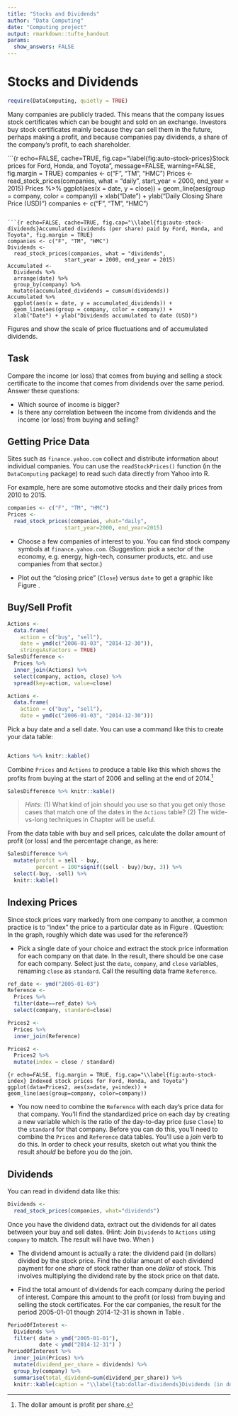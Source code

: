 ```yaml
---
title: "Stocks and Dividends"
author: "Data Computing"
date: "Computing project"
output: rmarkdown::tufte_handout
params:
  show_answers: FALSE
---
```



# Stocks and Dividends

```r
require(DataComputing, quietly = TRUE)
```

Many companies are publicly traded. This means that the company issues stock certificates which can be bought and sold on an exchange. Investors buy stock certificates mainly because they can sell them in the future, perhaps making a profit, and because companies pay dividends, a share of the company's profit, to each shareholder.


```{r echo=FALSE, cache=TRUE, fig.cap="\\label{fig:auto-stock-prices}Stock prices for Ford, Honda, and Toyota", message=FALSE, warning=FALSE, fig.margin = TRUE}
companies <- c("F", "TM", "HMC")
Prices <- 
  read_stock_prices(companies, what = "daily",
                  start_year = 2000, end_year = 2015) 
Prices %>% 
  ggplot(aes(x = date, y = close)) + 
  geom_line(aes(group = company, color = company)) +
  xlab("Date") + ylab("Daily Closing Share Price (USD)") 
companies <- c("F", "TM", "HMC")

```

```{r echo=FALSE, cache=TRUE, fig.cap="\\label{fig:auto-stock-dividends}Accumulated dividends (per share) paid by Ford, Honda, and Toyota", fig.margin = TRUE}
companies <- c("F", "TM", "HMC")
Dividends <- 
  read_stock_prices(companies, what = "dividends",
                  start_year = 2000, end_year = 2015) 
Accumulated <- 
  Dividends %>%
  arrange(date) %>%
  group_by(company) %>%
  mutate(accumulated_dividends = cumsum(dividends)) 
Accumulated %>%
  ggplot(aes(x = date, y = accumulated_dividends)) + 
  geom_line(aes(group = company, color = company)) +
  xlab("Date") + ylab("Dividends accumulated to date (USD)") 
```


Figures \ref{fig:auto-stock-prices} and \ref{fig:auto-stock-dividends} show the scale of price fluctuations and of accumulated dividends. 

## Task

Compare the income (or loss) that comes from buying and selling a stock certificate to the income that comes from dividends over the same period.  Answer these questions:

* Which source of income is bigger?  
* Is there any correlation between the income from dividends and the income (or loss) from buying and selling?


## Getting Price Data

Sites such as `finance.yahoo.com` collect and distribute information about individual companies. You can use the `readStockPrices()` function (in the `DataComputing` package) to read such data directly from Yahoo into R.

For example, here are some automotive stocks and their daily prices from 2010 to 2015.
```r
companies <- c("F", "TM", "HMC")
Prices <- 
  read_stock_prices(companies, what="daily",
                  start_year=2000, end_year=2015) 
```


* Choose a few companies of interest to you.  You can find stock company symbols at `finance.yahoo.com`.  (Suggestion: pick a sector of the economy, e.g. energy, high-tech, consumer products, etc. and use companies from that sector.)

* Plot out the "closing price" (`Close`) versus `date` to get a graphic like Figure \ref{fig:auto-stock-prices}.

## Buy/Sell Profit

```r
Actions <- 
  data.frame(
    action = c("buy", "sell"),
    date = ymd(c("2006-01-03", "2014-12-30")),
    stringsAsFactors = TRUE)
SalesDifference <-
  Prices %>%
  inner_join(Actions) %>%
  select(company, action, close) %>%
  spread(key=action, value=close)
```


```r
Actions <- 
  data.frame(
    action = c("buy", "sell"),
    date = ymd(c("2006-01-03", "2014-12-30")))
```

Pick a buy date and a sell date. You can use a command like this to create your data table:


```r
```

```r
Actions %>% knitr::kable()
```

Combine `Prices` and `Actions` to produce a table like this which shows the profits from buying at the start of 2006 and selling at the end of 2014.^[The dollar amount is profit per share.]
```r
SalesDifference %>% knitr::kable()
```

> *Hints*: (1) What kind of join should you use so that you get only those cases that match one of the dates in the `Actions` table? (2) The wide-vs-long techniques in Chapter \ref{chap:wide-long} will be useful.

From the data table with buy and sell prices, calculate the dollar amount of profit (or loss) and the percentage change, as here: 
```r
SalesDifference %>%
  mutate(profit = sell - buy, 
         percent = 100*signif((sell - buy)/buy, 3)) %>%
  select(-buy, -sell) %>%
  knitr::kable()
```


## Indexing Prices

Since stock prices vary markedly from one company to another, a common practice is to "index" the price to a particular date as in Figure \ref{fig:auto-stock-index}.  (Question: In the graph, roughly which date was used for the reference?)

* Pick a single date of your choice and extract the stock price information for each company on that date.  In the result, there should be one case for each company. Select just the `date`, `company`, and `close` variables, renaming `close` as `standard`.  Call the resulting data frame `Reference`.

```r
ref_date <- ymd("2005-01-03")
Reference <-
  Prices %>% 
  filter(date==ref_date) %>%
  select(company, standard=close)
```

```r
Prices2 <- 
  Prices %>%
  inner_join(Reference)
```

```r
Prices2 <-
  Prices2 %>%
  mutate(index = close / standard)
```


```{r echo=FALSE, fig.margin = TRUE, fig.cap="\\label{fig:auto-stock-index} Indexed stock prices for Ford, Honda, and Toyota"}
ggplot(data=Prices2, aes(x=date, y=index)) + 
  geom_line(aes(group=company, color=company))
```


* You now need to combine the `Reference` with each day's price data for that company.  You'll find the standardized price on each day by creating a new variable which is the ratio of the day-to-day price (use `Close`) to the `standard` for that company.  Before you can do this, you'll need to combine the `Prices` and `Reference` data tables. You'll use a *join* verb to do this.  In order to check your results, sketch out what you think the result *should* be before you do the join.



## Dividends

You can read in dividend data like this:

```r
Dividends <- 
  read_stock_prices(companies, what="dividends") 
```

Once you have the dividend data, extract out the dividends for all dates between your buy and sell dates. (Hint: Join `Dividends` to `Actions` using `company` to match.  The result will have two. When )

* The dividend amount is actually a rate: the dividend paid (in dollars) divided by the stock price.  Find the dollar amount of each dividend payment for one *share* of stock rather than one *dollar* of stock.  This involves multiplying the dividend rate by the stock price on that date.

* Find the total amount of dividends for each company during the period of interest.  Compare this amount to the profit (or loss) from buying and selling the stock certificates.  For the car companies, the result for the period 2005-01-01 though 2014-12-31 is shown in Table \ref{tab:dollar-dividends}.

```r
PeriodOfInterest <-
  Dividends %>%
  filter( date > ymd("2005-01-01"), 
          date < ymd("2014-12-31") )
PeriodOfInterest %>%
  inner_join(Prices) %>%
  mutate(dividend_per_share = dividends) %>%
  group_by(company) %>%
  summarise(total_dividend=sum(dividend_per_share)) %>%
  knitr::kable(caption = "\\label{tab:dollar-dividends}Dividends (in dollars per share) paid out by each company over the interval 2005 through 2014.")
```




